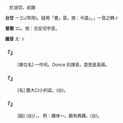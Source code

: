 
=={{ruby|盎|ㄤˋ}}==

　於浪切，宕韻

'''台甘''' <rt>ㄧㆲ˪</rt>(罕用)。疑用「甕」音。按：今語{{ruby|「|ㄤ˪}}」。{{ruby|「|ㆲ˪}}{{ruby|、|ㄤ˪}}」一音之轉∥

'''普閩''' <rt>ㆲ˪</rt>。按：合反切字音。

'''國音''' <rt>ㄤˋ</rt>∥

    

==='''『{{ruby|盎|ㄤˋ}}{{ruby|司|·ㄙ}}』'''===
: [單位名] 一作{{ruby|溫|ㄨㄣ}}司。Ounce 的譯音。意思是英兩。
    

==='''『{{ruby|盎|ㄤˋ}}』'''===
: [名] 腹大口小的盆。(台){{ruby|甕|ㄤ˪}}{{ruby|仔|ㄚ}}{{ruby|之|ㄐㄧ}}{{ruby|類|ㄌㄨㄧ˫}}。
    

==='''『{{ruby|盎|ㄤˋ}}{{ruby|然|ㄖㄢˊ}}』'''===
: [副] (台){{ruby|充|ㄑㄧㆲ}}{{ruby|盛|ㄒㄧㄥ˫}}/{{ruby|昌|ㄑㄧㆲ}}{{ruby|盛|ㄒㄧㄥ˫}}，{{ruby|盛|ㄒㄧㄥ˫}}{{ruby|大|ㄉㄞ˫}}{{ruby|丌|ㆤ}}{{ruby|款|ㄎㄨㄢˋ}}。 例：趣味～。饒有興趣。(台){{ruby|感|ㄍㆰˋ}}{{ruby|覺|ㄍㄚㆶ}}{{ruby|真|ㄐㄧㄣ}}{{ruby|有|ㄨ˫}}{{ruby|趣|ㄘㄨ˪}}{{ruby|味|ㆠㄧ˫}}。
    
